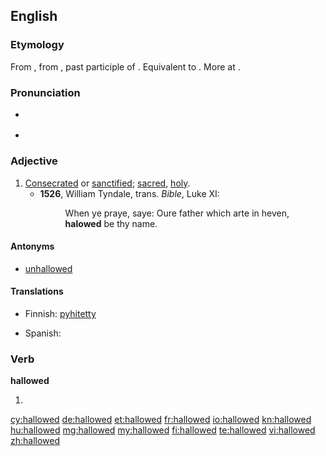 ==English==

===Etymology===
From {{etyl|enm}} {{term|halwed||hallowed, sacred, sanctified|lang=enm}}, from {{etyl|ang}} {{term|gehalgod|ġehālgod|hallowed, sacred, sanctified|lang=ang}}, past participle of {{term|halgian|hālgian|to hallow, make holy|lang=ang}}. Equivalent to {{suffix|hallow|ed|lang=en}}. More at {{l|en|hallow}}.

===Pronunciation===
* {{a|UK}} {{IPA|/ˈhaləʊd/}}
* {{a|US}} {{IPA|/ˈhæloʊd/}}

===Adjective===
{{en-adj}}

# [[consecrated|Consecrated]] or [[sanctified]]; [[sacred]], [[holy]].
#*'''1526''', William Tyndale, trans. ''Bible'', Luke XI:
#*:When ye praye, saye: Oure father which arte in heven, '''halowed''' be thy name.

====Antonyms====
* {{sense|sanctified, blessed}} [[unhallowed]]

====Translations====
{{trans-top|consecrated; holy}}
* Finnish: [[pyhitetty]]
{{trans-mid}}
* Spanish: {{t-|es|santificado}}
{{trans-bottom}}

===Verb===
'''hallowed'''

# {{past of|hallow}}

[[cy:hallowed]]
[[de:hallowed]]
[[et:hallowed]]
[[fr:hallowed]]
[[io:hallowed]]
[[kn:hallowed]]
[[hu:hallowed]]
[[mg:hallowed]]
[[my:hallowed]]
[[fi:hallowed]]
[[te:hallowed]]
[[vi:hallowed]]
[[zh:hallowed]]